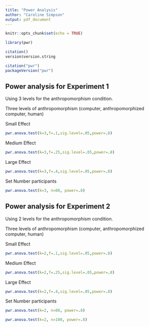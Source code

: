```yaml
---
title: "Power Analysis"
author: "Caroline Simpson"
output: pdf_document
---
```


```r
knitr::opts_chunk$set(echo = TRUE)
```

```r
library(pwr)

citation()
version$version.string

citation("pwr")
packageVersion("pwr")

```


## Power analysis for Experiment 1

Using 3 levels for the anthropomorphism condition.

Three levels of anthropomorphism (computer, anthropomorphized computer, human)

Small Effect

```r
pwr.anova.test(k=3,f=.1,sig.level=.05,power=.8)
```

Medium Effect

```r
pwr.anova.test(k=3,f=.25,sig.level=.05,power=.8)
```

Large Effect

```r
pwr.anova.test(k=3,f=.4,sig.level=.05,power=.8)
```

Set Number participants

```r
pwr.anova.test(k=3, n=80, power=.8)
```

## Power analysis for Experiment 2

Using 2 levels for the anthropomorphism condition.

Three levels of anthropomorphism (computer, anthropomorphized computer, human)

Small Effect

```r
pwr.anova.test(k=2,f=.1,sig.level=.05,power=.8)
```

Medium Effect

```r
pwr.anova.test(k=2,f=.25,sig.level=.05,power=.8)
```

Large Effect

```r
pwr.anova.test(k=2,f=.4,sig.level=.05,power=.8)
```

Set Number participants

```r
pwr.anova.test(k=2, n=80, power=.8)
```

```r
pwr.anova.test(k=2, n=100, power=.8)
```

